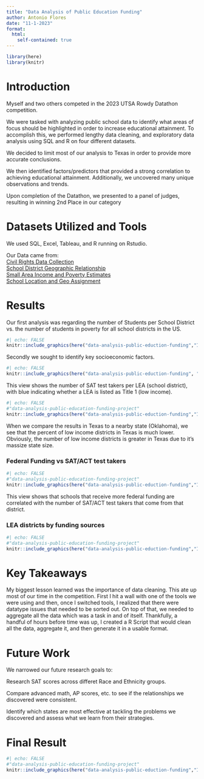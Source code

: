 ```yaml
---
title: "Data Analysis of Public Education Funding"
author: Antonio Flores
date: "11-1-2023"
format: 
  html:
    self-contained: true 
---
```


```r
library(here)
library(knitr)
```

# Introduction

Myself and two others competed in the 2023 UTSA Rowdy Datathon competition.

We were tasked with analyzing public school data to identify what areas of focus should be highlighted in order to increase educational attainment. To accomplish this, we performed lengthy data cleaning, and exploratory data analysis using SQL and R on four different datasets. 

We decided to limit most of our analysis to Texas in order to provide more accurate conclusions.

We then identified factors/predictors that provided a strong correlation to achieving educational attainment. Additionally, we uncovered many unique observations and trends.

Upon completion of the Datathon, we presented to a panel of judges, resulting in winning 2nd Place in our category

# Datasets Utilized and Tools

We used SQL, Excel, Tableau, and R running on Rstudio.

Our Data came from:\
[Civil Rights Data Collection](https://civilrightsdata.ed.gov/)\
[School District Geographic Relationship](https://nces.ed.gov/programs/edge/geographic/relationshipfiles)\
[Small Area Income and Poverty Estimates](https://www.census.gov/programs-surveys/saipe.html)\
[School Location and Geo Assignment](https://nces.ed.gov/programs/edge/geographic/schoollocations)\


# Results

Our first analysis was regarding the number of Students per School District vs. the number of students in poverty for all school districts in the US.

```r
#| echo: FALSE
knitr::include_graphics(here("data-analysis-public-eduction-funding","IMG","population_poverty.png"))
```


Secondly we sought to identify key socioeconomic factors.
```r
#| echo: FALSE
knitr::include_graphics(here("data-analysis-public-eduction-funding", "IMG","title1_status.png"))
```
This view shows the number of SAT test takers per LEA (school district), with blue indicating whether a LEA is listed as Title 1 (low income). 

```r
#| echo: FALSE
#"data-analysis-public-education-funding-project"
knitr::include_graphics(here("data-analysis-public-eduction-funding","IMG","txVSok.png"))
```
When we compare the results in Texas to a nearby state (Oklahoma), we see that the percent of low income districts in Texas is much lower. Obviously, the number of low income districts is greater in Texas due to it's massize state size.


### Federal Funding vs SAT/ACT test takers

```r
#| echo: FALSE
#"data-analysis-public-education-funding-project"
knitr::include_graphics(here("data-analysis-public-eduction-funding","IMG","fundingVSSAT.png"))
```
This view shows that schools that receive more federal funding are correlated with the number of SAT/ACT test takers that come from that district.


### LEA districts by funding sources
```r
#| echo: FALSE
#"data-analysis-public-education-funding-project"
knitr::include_graphics(here("data-analysis-public-eduction-funding","IMG","LEAdistricts.png"))
```


# Key Takeaways
My biggest lesson learned was the importance of data cleaning. This ate up most of our time in the competition. First I hit a wall with one of the tools we were using and then, once I switched tools, I realized that there were datatype issues that needed to be sorted out. On top of that, we needed to aggregate all the data which was a task in and of itself. 
Thankfully, a handful of hours before time was up, I created a R Script that would clean all the data, aggregate it, and then generate it in a usable format. 


# Future Work
We narrowed our future research goals to:\

Research SAT scores across differet Race and Ethnicity groups.\

Compare advanced math, AP scores, etc. to see if the relationships we discovered were consistent.\

Identify which states are most effective at tackling the problems we discovered and assess what we learn from their strategies. \


# Final Result
```r
#| echo: FALSE
#"data-analysis-public-education-funding-project"
knitr::include_graphics(here("data-analysis-public-eduction-funding","IMG","Winning.JPG"))
```

